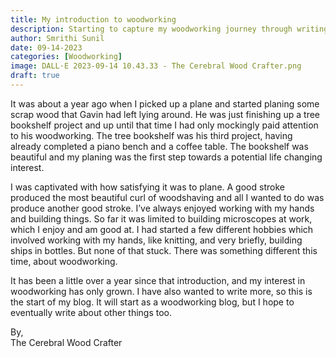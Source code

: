 ```yaml
---
title: My introduction to woodworking
description: Starting to capture my woodworking journey through writing
author: Smrithi Sunil
date: 09-14-2023
categories: [Woodworking]
image: DALL·E 2023-09-14 10.43.33 - The Cerebral Wood Crafter.png
draft: true
---
```


It was about a year ago when I picked up a plane and started planing some scrap wood that Gavin had left lying around. He was just finishing up a tree bookshelf project and up until that time I had only mockingly paid attention to his woodworking. The tree bookshelf was his third project, having already completed a piano bench and a coffee table. The bookshelf was beautiful and my planing was the first step towards a potential life changing interest.

I was captivated with how satisfying it was to plane. A good stroke produced the most beautiful curl of woodshaving and all I wanted to do was produce another good stroke. I've always enjoyed working with my hands and building things. So far it was limited to building microscopes at work, which I enjoy and am good at. I had started a few different hobbies which involved working with my hands, like knitting, and very briefly, building ships in bottles. But none of that stuck. There was something different this time, about woodworking. 

It has been a little over a year since that introduction, and my interest in woodworking has only grown. I have also wanted to write more, so this is the start of my blog. It will start as a woodworking blog, but I hope to eventually write about other things too.

By,\
The Cerebral Wood Crafter